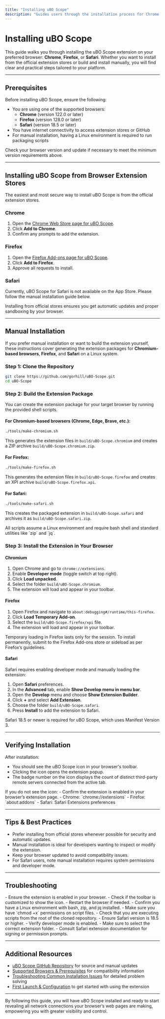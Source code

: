 ```yaml
---
title: "Installing uBO Scope"
description: "Guides users through the installation process for Chrome, Firefox, and Safari browsers—covering both extension store and manual installation. Users will learn exactly where and how to install the extension on their platform of choice."
---
```


# Installing uBO Scope

This guide walks you through installing the uBO Scope extension on your preferred browser: **Chrome**, **Firefox**, or **Safari**. Whether you want to install from the official extension stores or build and install manually, you will find clear and practical steps tailored to your platform.

---

## Prerequisites

Before installing uBO Scope, ensure the following:

- You are using one of the supported browsers:
  - **Chrome** (version 122.0 or later)
  - **Firefox** (version 128.0 or later)
  - **Safari** (version 18.5 or later)
- You have internet connectivity to access extension stores or GitHub
- For manual installation, having a Linux environment is required to run packaging scripts

<Tip>
Check your browser version and update if necessary to meet the minimum version requirements above.
</Tip>

---

## Installing uBO Scope from Browser Extension Stores

The easiest and most secure way to install uBO Scope is from the official extension stores.

### Chrome

1. Open the [Chrome Web Store page for uBO Scope](https://chromewebstore.google.com/detail/ubo-scope/bbdpgcaljkaaigfcomhidmneffjjjfgp).
2. Click **Add to Chrome**.
3. Confirm any prompts to add the extension.

### Firefox

1. Open the [Firefox Add-ons page for uBO Scope](https://addons.mozilla.org/firefox/addon/ubo-scope/).
2. Click **Add to Firefox**.
3. Approve all requests to install.

### Safari

Currently, uBO Scope for Safari is not available on the App Store. Please follow the manual installation guide below.

<Check>
Installing from official stores ensures you get automatic updates and proper sandboxing by your browser.
</Check>

---

## Manual Installation

If you prefer manual installation or want to build the extension yourself, these instructions cover generating the extension packages for **Chromium-based browsers**, **Firefox**, and **Safari** on a Linux system.

### Step 1: Clone the Repository

```bash
git clone https://github.com/gorhill/uBO-Scope.git
cd uBO-Scope
```

### Step 2: Build the Extension Package

You can create the extension package for your target browser by running the provided shell scripts.

#### For Chromium-based browsers (Chrome, Edge, Brave, etc.):

```bash
./tools/make-chromium.sh
```

This generates the extension files in `build/uBO-Scope.chromium` and creates a ZIP archive `build/uBO-Scope.chromium.zip`.

#### For Firefox:

```bash
./tools/make-firefox.sh
```

This generates the extension files in `build/uBO-Scope.firefox` and creates an XPI archive `build/uBO-Scope.firefox.xpi`.

#### For Safari:

```bash
./tools/make-safari.sh
```

This creates the packaged extension in `build/uBO-Scope.safari` and archives it as `build/uBO-Scope.safari.zip`.

<Note>
All scripts assume a Linux environment and require bash shell and standard utilities like `zip` and `jq`.
</Note>

### Step 3: Install the Extension in Your Browser

#### Chromium

1. Open Chrome and go to `chrome://extensions`.
2. Enable **Developer mode** (toggle switch at top right).
3. Click **Load unpacked**.
4. Select the folder `build/uBO-Scope.chromium`.
5. The extension will load and appear in your toolbar.

#### Firefox

1. Open Firefox and navigate to `about:debugging#/runtime/this-firefox`.
2. Click **Load Temporary Add-on**.
3. Select the `build/uBO-Scope.firefox/xpi` file.
4. The extension will load and appear in your toolbar.

<Warning>
Temporary loading in Firefox lasts only for the session. To install permanently, submit to the Firefox Add-ons store or sideload as per Firefox’s guidelines.
</Warning>

#### Safari

Safari requires enabling developer mode and manually loading the extension:

1. Open **Safari** preferences.
2. In the **Advanced** tab, enable **Show Develop menu in menu bar**.
3. Open the **Develop** menu and choose **Show Extension Builder**.
4. Click **+** and select **Add Extension**.
5. Choose the folder `build/uBO-Scope.safari`.
6. Press **Install** to add the extension to Safari.

<Info>
Safari 18.5 or newer is required for uBO Scope, which uses Manifest Version 3.
</Info>

---

## Verifying Installation

After installation:

- You should see the uBO Scope icon in your browser's toolbar.
- Clicking the icon opens the extension popup.
- The badge number on the icon displays the count of distinct third-party remote servers connected from the active tab.

<Check>
If you do not see the icon:
- Confirm the extension is enabled in your browser’s extension page.
- Chrome: `chrome://extensions` 
- Firefox: `about:addons`
- Safari: Safari Extensions preferences
</Check>

---

## Tips & Best Practices

- Prefer installing from official stores whenever possible for security and automatic updates.
- Manual installation is ideal for developers wanting to inspect or modify the extension.
- Keep your browser updated to avoid compatibility issues.
- For Safari users, note manual installation requires system permissions and developer mode.

---

## Troubleshooting

<AccordionGroup title="Common Installation Issues">
<Accordion title="Extension Icon Not Visible">
- Ensure the extension is enabled in your browser.
- Check if the toolbar is customized to show the icon.
- Restart the browser if needed.
</Accordion>
<Accordion title="Manual Installation Scripts Fail">
- Confirm you have a Linux environment with bash, zip, and jq installed.
- Make sure you have `chmod +x` permissions on script files.
- Check that you are executing scripts from the root of the cloned repository.
</Accordion>
<Accordion title="Safari Installation Errors">
- Ensure Safari version is 18.5 or higher.
- Verify developer mode is enabled.
- Make sure to select the correct extension folder.
- Consult Safari extension documentation for signing or permission prompts.
</Accordion>
</AccordionGroup>

---

## Additional Resources

- [uBO Scope GitHub Repository](https://github.com/gorhill/uBO-Scope) for source and manual updates
- [Supported Browsers & Prerequisites](../setup-installation/system-requirements) for compatibility information
- [Troubleshooting Common Installation Issues](../usage-validation-troubleshooting/troubleshooting-install) for detailed problem solving
- [First Launch & Configuration](../setup-installation/first-run-setup) to get started with using the extension

---

By following this guide, you will have uBO Scope installed and ready to start revealing all network connections your browser’s web pages are making, empowering you with greater visibility and control.
